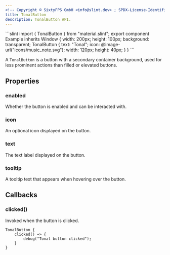 ```yaml
---
<!-- Copyright © SixtyFPS GmbH <info@slint.dev> ; SPDX-License-Identifier: MIT -->
title: TonalButton
description: TonalButton API.
---
```



<CodeSnippetMD imagePath="" imageWidth="0" imageHeight="0" imageAlt="">
```slint
import { TonalButton } from "material.slint";
export component Example inherits Window {
    width: 200px;
    height: 100px;
    background: transparent;
    TonalButton {
        text: "Tonal";
        icon: @image-url("icons/music_note.svg");
        width: 120px;
        height: 40px;
    }
}
```
</CodeSnippetMD>

A `TonalButton` is a button with a secondary container background, used for less prominent actions than filled or elevated buttons.

## Properties

### enabled
<SlintProperty propName="enabled" typeName="bool" defaultValue="true">
Whether the button is enabled and can be interacted with.
</SlintProperty>

### icon
<SlintProperty propName="icon" typeName="image">
An optional icon displayed on the button.
</SlintProperty>

### text
<SlintProperty propName="text" typeName="string">
The text label displayed on the button.
</SlintProperty>

### tooltip
<SlintProperty propName="tooltip" typeName="string">
A tooltip text that appears when hovering over the button.
</SlintProperty>

## Callbacks

### clicked()
Invoked when the button is clicked.

```slint {2-4}
TonalButton {
    clicked() => {
        debug("Tonal button clicked");
    }
}
``` 